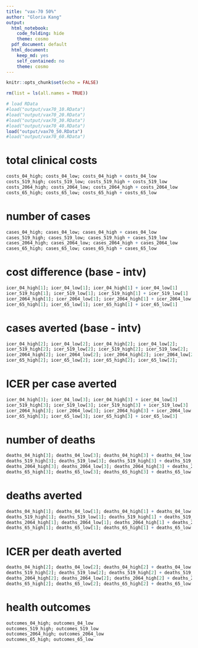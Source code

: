 ```yaml
---
title: "vax-70 50%"
author: "Gloria Kang"
output:
  html_notebook: 
    code_folding: hide
    theme: cosmo
  pdf_document: default
  html_document: 
    keep_md: yes
    self_contained: no
    theme: cosmo
---
```


```r
knitr::opts_chunk$set(echo = FALSE)
```

```r
rm(list = ls(all.names = TRUE))
```

```r
# load RData
#load("output/vax70_10.RData")
#load("output/vax70_20.RData")
#load("output/vax70_30.RData")
#load("output/vax70_40.RData")
load("output/vax70_50.RData")
#load("output/vax70_60.RData")
```


# total clinical costs
```r
costs_04_high; costs_04_low; costs_04_high + costs_04_low
costs_519_high; costs_519_low; costs_519_high + costs_519_low
costs_2064_high; costs_2064_low; costs_2064_high + costs_2064_low
costs_65_high; costs_65_low; costs_65_high + costs_65_low
```

# number of cases
```r
cases_04_high; cases_04_low; cases_04_high + cases_04_low
cases_519_high; cases_519_low; cases_519_high + cases_519_low
cases_2064_high; cases_2064_low; cases_2064_high + cases_2064_low
cases_65_high; cases_65_low; cases_65_high + cases_65_low
```

# cost difference (base - intv)
```r
icer_04_high[1]; icer_04_low[1]; icer_04_high[1] + icer_04_low[1]
icer_519_high[1]; icer_519_low[1]; icer_519_high[1] + icer_519_low[1]
icer_2064_high[1]; icer_2064_low[1]; icer_2064_high[1] + icer_2064_low[1]
icer_65_high[1]; icer_65_low[1]; icer_65_high[1] + icer_65_low[1]
```

# cases averted (base - intv)
```r
icer_04_high[2]; icer_04_low[2]; icer_04_high[2]; icer_04_low[2]; 
icer_519_high[2]; icer_519_low[2]; icer_519_high[2]; icer_519_low[2]; 
icer_2064_high[2]; icer_2064_low[2]; icer_2064_high[2]; icer_2064_low[2]; 
icer_65_high[2]; icer_65_low[2]; icer_65_high[2]; icer_65_low[2]; 
```

# ICER per case averted
```r
icer_04_high[3]; icer_04_low[3]; icer_04_high[3] + icer_04_low[3]
icer_519_high[3]; icer_519_low[3]; icer_519_high[3] + icer_519_low[3]
icer_2064_high[3]; icer_2064_low[3]; icer_2064_high[3] + icer_2064_low[3]
icer_65_high[3]; icer_65_low[3]; icer_65_high[3] + icer_65_low[3]
```

# number of deaths
```r
deaths_04_high[3]; deaths_04_low[3]; deaths_04_high[3] + deaths_04_low[3]
deaths_519_high[3]; deaths_519_low[3]; deaths_519_high[3] + deaths_519_low[3]
deaths_2064_high[3]; deaths_2064_low[3]; deaths_2064_high[3] + deaths_2064_low[3]
deaths_65_high[3]; deaths_65_low[3]; deaths_65_high[3] + deaths_65_low[3]
```

# deaths averted
```r
deaths_04_high[1]; deaths_04_low[1]; deaths_04_high[1] + deaths_04_low[1]
deaths_519_high[1]; deaths_519_low[1]; deaths_519_high[1] + deaths_519_low[1]
deaths_2064_high[1]; deaths_2064_low[1]; deaths_2064_high[1] + deaths_2064_low[1]
deaths_65_high[1]; deaths_65_low[1]; deaths_65_high[1] + deaths_65_low[1]
```

# ICER per death averted
```r
deaths_04_high[2]; deaths_04_low[2]; deaths_04_high[2] + deaths_04_low[2]
deaths_519_high[2]; deaths_519_low[2]; deaths_519_high[2] + deaths_519_low[2]
deaths_2064_high[2]; deaths_2064_low[2]; deaths_2064_high[2] + deaths_2064_low[2]
deaths_65_high[2]; deaths_65_low[2]; deaths_65_high[2] + deaths_65_low[2]
```

# health outcomes
```r
outcomes_04_high; outcomes_04_low
outcomes_519_high; outcomes_519_low
outcomes_2064_high; outcomes_2064_low
outcomes_65_high; outcomes_65_low
```

